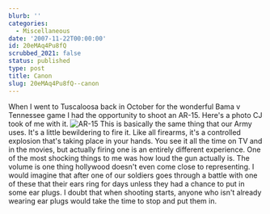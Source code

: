 ```yaml
---
blurb: ''
categories:
  - Miscellaneous
date: '2007-11-22T00:00:00'
id: 20eMAq4Pu8fQ
scrubbed_2021: false
status: published
type: post
title: Canon
slug: 20eMAq4Pu8fQ--canon
---
```


When I went to Tuscaloosa back in October for the wonderful Bama v
Tennessee game I had the opportunity to shoot an AR-15. Here's a
photo CJ took of me with it.
![AR-15](http://www.alanwsmith.com/blog/wp-content/uploads/20071021-0032.jpg)
This is basically the same thing that our Army uses. It's a little
bewildering to fire it. Like all firearms, it's a controlled
explosion that's taking place in your hands. You see it all the
time on TV and in the movies, but actually firing one is an
entirely different experience. One of the most shocking things to
me was how loud the gun actually is. The volume is one thing
hollywood doesn't even come close to representing. I would imagine
that after one of our soldiers goes through a battle with one of
these that their ears ring for days unless they had a chance to put
in some ear plugs. I doubt that when shooting starts, anyone who
isn't already wearing ear plugs would take the time to stop and put
them in.
